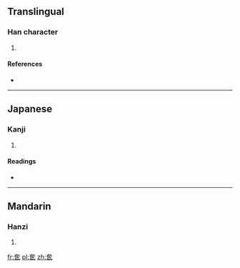 ==Translingual==

===Han character===
{{Han char|rn=37|rad=大|as=05|sn=8|four=|canj=大竹心一 (KHPM), 大竹女戈 (KHVI), X大竹心一 (XKHPM), X大竹女戈 (XKHVI)}}

# {{defn|Han|sort=大05}}

====References====
* {{Han ref|kx=0250.200|dkj=05880|dj=0510.070|hdz=10535.080|uh=5943|ud=22851}}

----

==Japanese==

===Kanji===
{{ja-kanji|grade=|rs=大05}}

# {{defn|Japanese|sort=大05}}

====Readings====
* {{ja-readings|on=[[てい]] (tei), [[たい]] (tai)|kun=[[おおきい]] (ookii)}}

----

==Mandarin==

===Hanzi===
{{cmn-hanzi|pin=[[dì]] ([[di4]])|wg=ti<sup>4</sup>}}

# {{defn|Mandarin|sort=大05}}

[[fr:奃]]
[[pl:奃]]
[[zh:奃]]